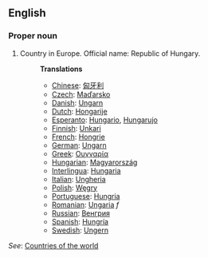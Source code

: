 ==English==

===Proper noun===
# Country in Europe. Official name: Republic of Hungary.
#:'''Translations'''
#:*[[Chinese]]: [[匈牙利]]
#:*[[Czech]]: [[Maďarsko]]
#:*[[Danish]]: [[Ungarn]]
#:*[[Dutch]]: [[Hongarije]]
#:*[[Esperanto]]: [[Hungario]], [[Hungarujo]]
#:*[[Finnish]]: [[Unkari]]
#:*[[French]]: [[Hongrie]]
#:*[[German]]: [[Ungarn]]
#:*[[Greek]]: [[Ουγγαρία]]
#:*[[Hungarian]]: [[Magyarország]]
#:*[[Interlingua]]: [[Hungaria]]
#:*[[Italian]]: [[Ungheria]]
#:*[[Polish]]: [[Węgry]]
#:*[[Portuguese]]: [[Hungria]]
#:*[[Romanian]]: [[Ungaria]] ''f''
#:*[[Russian]]: [[Венгрия]]
#:*[[Spanish]]: [[Hungría]]
#:*[[Swedish]]: [[Ungern]]

''See'': [[Countries of the world]]